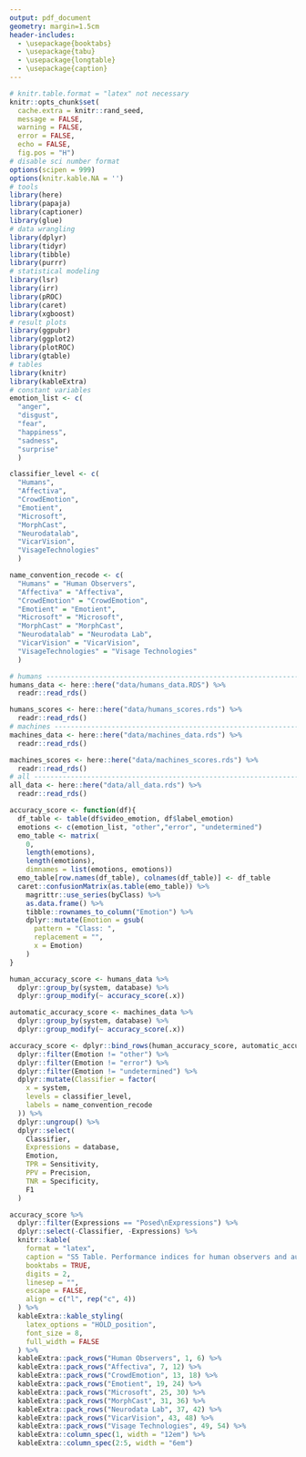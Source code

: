 ```yaml
---
output: pdf_document
geometry: margin=1.5cm
header-includes:
  - \usepackage{booktabs}
  - \usepackage{tabu}
  - \usepackage{longtable}
  - \usepackage{caption}
---
```


\captionsetup[table]{labelformat=empty}

```r
# knitr.table.format = "latex" not necessary
knitr::opts_chunk$set(
  cache.extra = knitr::rand_seed, 
  message = FALSE, 
  warning = FALSE, 
  error = FALSE, 
  echo = FALSE, 
  fig.pos = "H")
# disable sci number format
options(scipen = 999)
options(knitr.kable.NA = '')
# tools
library(here)
library(papaja)
library(captioner)
library(glue)
# data wrangling
library(dplyr)
library(tidyr)
library(tibble)
library(purrr)
# statistical modeling
library(lsr)
library(irr)
library(pROC)
library(caret)
library(xgboost)
# result plots
library(ggpubr)
library(ggplot2)
library(plotROC)
library(gtable)
# tables
library(knitr)
library(kableExtra)
# constant variables
emotion_list <- c(
  "anger", 
  "disgust", 
  "fear", 
  "happiness", 
  "sadness", 
  "surprise"
  )

classifier_level <- c(
  "Humans",
  "Affectiva",
  "CrowdEmotion",
  "Emotient", 
  "Microsoft",
  "MorphCast",
  "Neurodatalab",
  "VicarVision",
  "VisageTechnologies"
  )

name_convention_recode <- c(
  "Humans" = "Human Observers",
  "Affectiva" = "Affectiva",
  "CrowdEmotion" = "CrowdEmotion",
  "Emotient" = "Emotient",
  "Microsoft" = "Microsoft",
  "MorphCast" = "MorphCast",
  "Neurodatalab" = "Neurodata Lab",
  "VicarVision" = "VicarVision",
  "VisageTechnologies" = "Visage Technologies"
  )
```

```r
# humans -----------------------------------------------------------------------
humans_data <- here::here("data/humans_data.RDS") %>% 
  readr::read_rds() 

humans_scores <- here::here("data/humans_scores.rds") %>% 
  readr::read_rds()
# machines ---------------------------------------------------------------------
machines_data <- here::here("data/machines_data.rds") %>% 
  readr::read_rds()

machines_scores <- here::here("data/machines_scores.rds") %>% 
  readr::read_rds()
# all --------------------------------------------------------------------------
all_data <- here::here("data/all_data.rds") %>% 
  readr::read_rds()
```

```r
accuracy_score <- function(df){
  df_table <- table(df$video_emotion, df$label_emotion)
  emotions <- c(emotion_list, "other","error", "undetermined")
  emo_table <- matrix(
    0,
    length(emotions),
    length(emotions),
    dimnames = list(emotions, emotions))
  emo_table[row.names(df_table), colnames(df_table)] <- df_table
  caret::confusionMatrix(as.table(emo_table)) %>%
    magrittr::use_series(byClass) %>%
    as.data.frame() %>%
    tibble::rownames_to_column("Emotion") %>%
    dplyr::mutate(Emotion = gsub(
      pattern = "Class: ",
      replacement = "",
      x = Emotion)
    )
}

human_accuracy_score <- humans_data %>%
  dplyr::group_by(system, database) %>%
  dplyr::group_modify(~ accuracy_score(.x))

automatic_accuracy_score <- machines_data %>%
  dplyr::group_by(system, database) %>%
  dplyr::group_modify(~ accuracy_score(.x))

accuracy_score <- dplyr::bind_rows(human_accuracy_score, automatic_accuracy_score)%>%
  dplyr::filter(Emotion != "other") %>%
  dplyr::filter(Emotion != "error") %>%
  dplyr::filter(Emotion != "undetermined") %>%
  dplyr::mutate(Classifier = factor(
    x = system,
    levels = classifier_level,
    labels = name_convention_recode
  )) %>%
  dplyr::ungroup() %>% 
  dplyr::select(
    Classifier,
    Expressions = database,
    Emotion,
    TPR = Sensitivity,
    PPV = Precision,
    TNR = Specificity,
    F1
  )
```

```r
accuracy_score %>% 
  dplyr::filter(Expressions == "Posed\nExpressions") %>%
  dplyr::select(-Classifier, -Expressions) %>% 
  knitr::kable(
    format = "latex",
    caption = "S5 Table. Performance indices for human observers and automatic classifiers by emotion in the context of posed expressions.",
    booktabs = TRUE,
    digits = 2,
    linesep = "",
    escape = FALSE,
    align = c("l", rep("c", 4))
  ) %>%
  kableExtra::kable_styling(
    latex_options = "HOLD_position",
    font_size = 8,
    full_width = FALSE
  ) %>%
  kableExtra::pack_rows("Human Observers", 1, 6) %>%
  kableExtra::pack_rows("Affectiva", 7, 12) %>%
  kableExtra::pack_rows("CrowdEmotion", 13, 18) %>%
  kableExtra::pack_rows("Emotient", 19, 24) %>%
  kableExtra::pack_rows("Microsoft", 25, 30) %>%
  kableExtra::pack_rows("MorphCast", 31, 36) %>%
  kableExtra::pack_rows("Neurodata Lab", 37, 42) %>%
  kableExtra::pack_rows("VicarVision", 43, 48) %>%
  kableExtra::pack_rows("Visage Technologies", 49, 54) %>%
  kableExtra::column_spec(1, width = "12em") %>%
  kableExtra::column_spec(2:5, width = "6em")

```

